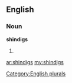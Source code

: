 ==English==

===Noun===
'''shindigs'''

# {{plural of|[[shindig]]}}

[[Category:English plurals]]

[[ar:shindigs]]
[[my:shindigs]]